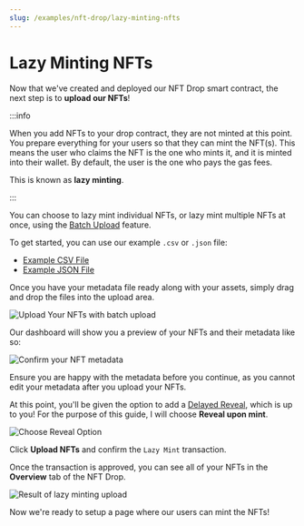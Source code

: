 ```yaml
---
slug: /examples/nft-drop/lazy-minting-nfts
---
```


# Lazy Minting NFTs

Now that we've created and deployed our NFT Drop smart contract, the next step is
to **upload our NFTs**!

:::info

When you add NFTs to your drop contract, they are not minted at this point.
You prepare everything for your users so that they can mint the NFT(s). This means the user who claims the NFT is the one who mints it,
and it is minted into their wallet. By default, the user is the one who pays the gas fees.

This is known as **lazy minting**.

:::

You can choose to lazy mint individual NFTs, or lazy mint multiple NFTs at once, using the
[Batch Upload](https://portal.thirdweb.com/pre-built-contracts/nft-drop#lazy-minting-your-nfts) feature.

To get started, you can use our example `.csv` or `.json` file:

- [Example CSV File](https://thirdweb.com/example.csv)
- [Example JSON File](https://nightly.thirdweb.com/example.json)

Once you have your metadata file ready along with your assets, simply drag and drop the files into the upload area.

![Upload Your NFTs with batch upload](../assets/upload-your-nfts.png)

Our dashboard will show you a preview of your NFTs and their metadata like so:

![Confirm your NFT metadata](../assets/nft-preview.png)

Ensure you are happy with the metadata before you continue,
as you cannot edit your metadata after you upload your NFTs.

At this point, you'll be given the option to add a [Delayed Reveal](https://portal.thirdweb.com/guides/nft-drop-with-delayed-reveal),
which is up to you! For the purpose of this guide, I will choose **Reveal upon mint**.

![Choose Reveal Option](../assets/delayed-reveal-select.png)

Click **Upload NFTs** and confirm the `Lazy Mint` transaction.

Once the transaction is approved, you can see all of your NFTs in the **Overview** tab of the NFT Drop.

![Result of lazy minting upload](../assets/result-lazy-mint.png)

Now we're ready to setup a page where our users can mint the NFTs!
